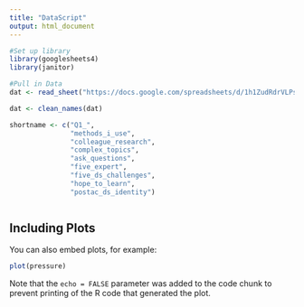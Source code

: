 ```yaml
---
title: "DataScript"
output: html_document
---
```


```r
#Set up library 
library(googlesheets4)
library(janitor)

#Pull in Data 
dat <- read_sheet("https://docs.google.com/spreadsheets/d/1h1ZudRdrVLPs_HSrMyJs0rd5kMD5vNh6D0ZvEeYN45g/edit#gid=0")

dat <- clean_names(dat)

shortname <- c("Q1_",
               "methods_i_use",
               "colleague_research",
               "complex_topics",
               "ask_questions",
               "five_expert",
               "five_ds_challenges",
               "hope_to_learn",
               "postac_ds_identity")


```



```r




```

## Including Plots

You can also embed plots, for example:

```r
plot(pressure)
```

Note that the `echo = FALSE` parameter was added to the code chunk to prevent printing of the R code that generated the plot.
